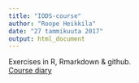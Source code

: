```yaml
---
title: "IODS-course"
author: "Roope Heikkila"
date: "27 tammikuuta 2017"
output: html_document
---
```

  
  
Exercises in R, Rmarkdown & github.  
[Course diary](https://roopeheikkila.github.io/IODS-project/)

